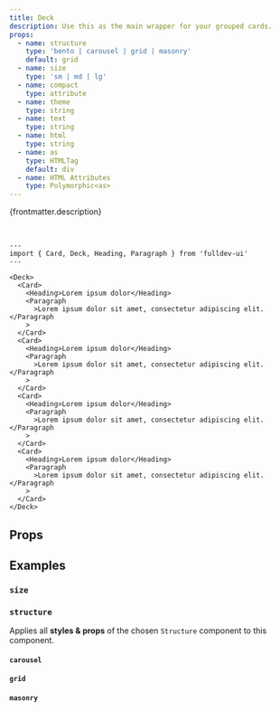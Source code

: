 ```yaml
---
title: Deck
description: Use this as the main wrapper for your grouped cards.
props:
  - name: structure
    type: 'bento | carousel | grid | masonry'
    default: grid
  - name: size
    type: 'sm | md | lg'
  - name: compact
    type: attribute
  - name: theme
    type: string
  - name: text
    type: string
  - name: html
    type: string
  - name: as
    type: HTMLTag
    default: div
  - name: HTML Attributes
    type: Polymorphic<as>
---
```




{frontmatter.description}

<br />

```astro live
---
import { Card, Deck, Heading, Paragraph } from 'fulldev-ui'
---

<Deck>
  <Card>
    <Heading>Lorem ipsum dolor</Heading>
    <Paragraph
      >Lorem ipsum dolor sit amet, consectetur adipiscing elit.</Paragraph
    >
  </Card>
  <Card>
    <Heading>Lorem ipsum dolor</Heading>
    <Paragraph
      >Lorem ipsum dolor sit amet, consectetur adipiscing elit.</Paragraph
    >
  </Card>
  <Card>
    <Heading>Lorem ipsum dolor</Heading>
    <Paragraph
      >Lorem ipsum dolor sit amet, consectetur adipiscing elit.</Paragraph
    >
  </Card>
  <Card>
    <Heading>Lorem ipsum dolor</Heading>
    <Paragraph
      >Lorem ipsum dolor sit amet, consectetur adipiscing elit.</Paragraph
    >
  </Card>
</Deck>
```

## Props

<PropsTable props={frontmatter.props} />

## Examples

### `size`

<SizeProp />

### `structure`

Applies all **styles & props** of the chosen `Structure` component to this component.

#### `carousel`

<CarouselProp />

#### `grid`

<GridProp />

#### `masonry`

<MasonryProp />
